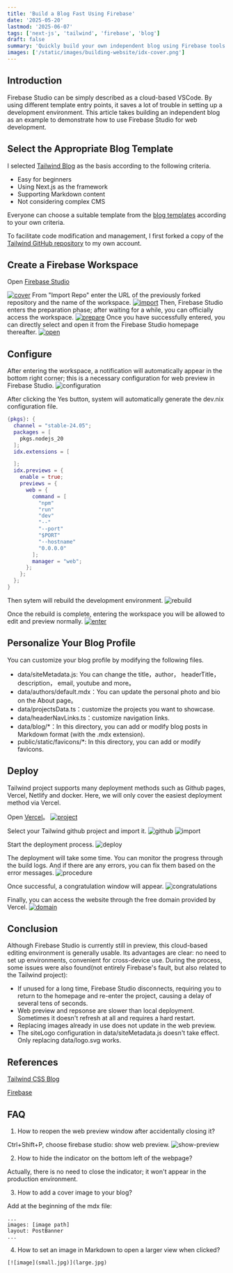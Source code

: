 ```yaml
---
title: 'Build a Blog Fast Using Firebase'
date: '2025-05-20'
lastmod: '2025-06-07'
tags: ['next-js', 'tailwind', 'firebase', 'blog']
draft: false
summary: 'Quickly build your own independent blog using Firebase tools and Tailwind templates.'
images: ['/static/images/building-website/idx-cover.png']
---
```


## Introduction

Firebase Studio can be simply described as a cloud-based VSCode. By using different template entry points, it saves a lot of trouble in setting up a development environment. This article takes building an independent blog as an example to demonstrate how to use Firebase Studio for web development.

<TOCInline toc={props.toc} exclude="Introduction" />

## Select the Appropriate Blog Template

I selected [Tailwind Blog](https://vercel.com/templates/next.js/tailwind-css-starter-blog) as the basis according to the following criteria.

- Easy for beginners
- Using Next.js as the framework
- Supporting Markdown content
- Not considering complex CMS

Everyone can choose a suitable template from the [blog templates](https://vercel.com/templates?framework=next.js&type=blog) according to your own criteria.

To facilitate code modification and management, I first forked a copy of the [Tailwind GitHub repository](https://github.com/timlrx/tailwind-nextjs-starter-blog) to my own account.

## Create a Firebase Workspace

Open [Firebase Studio](https://idx.google.com/)

[![cover](/static/images/building-website/thumbnail/idx-cover.png)](/static/images/building-website/idx-cover.png)
From "Import Repo" enter the URL of the previously forked repository and the name of the workspace.
[![import](/static/images/building-website/thumbnail/idx-import.png)](/static/images/building-website/idx-import.png)
Then, Firebase Studio enters the preparation phase; after waiting for a while, you can officially access the workspace.
[![prepare](/static/images/building-website/thumbnail/idx-prepare.png)](/static/images/building-website/idx-prepare.png)
Once you have successfully entered, you can directly select and open it from the Firebase Studio homepage thereafter.
[![open](/static/images/building-website/thumbnail/idx-open.png)](/static/images/building-website/idx-open.png)

## Configure

After entering the workspace, a notification will automatically appear in the bottom right corner; this is a necessary configuration for web preview in Firebase Studio.
![configuration](/static/images/building-website/idx-configuration.png)

After clicking the Yes button, system will automatically generate the dev.nix configuration file.

```nix:.idx/dev.nix
{pkgs}: {
  channel = "stable-24.05";
  packages = [
    pkgs.nodejs_20
  ];
  idx.extensions = [

  ];
  idx.previews = {
    enable = true;
    previews = {
      web = {
        command = [
          "npm"
          "run"
          "dev"
          "--"
          "--port"
          "$PORT"
          "--hostname"
          "0.0.0.0"
        ];
        manager = "web";
      };
    };
  };
}
```

Then sytem will rebuild the development environment.
![rebuild](/static/images/building-website/idx-rebuild.png)

Once the rebuild is complete, entering the workspace you will be allowed to edit and preview normally.
[![enter](/static/images/building-website/thumbnail/idx-enter.png)](/static/images/building-website/idx-enter.png)

## Personalize Your Blog Profile

You can customize your blog profile by modifying the following files.

- data/siteMetadata.js: You can change the title，author， headerTitle， description， email, youtube and more。
- data/authors/default.mdx：You can update the personal photo and bio on the About page。
- data/projectsData.ts：customize the projects you want to showcase.
- data/headerNavLinks.ts：customize navigation links.
- data/blog/\*：In this directory, you can add or modify blog posts in Markdown format (with the .mdx extension).
- public/static/favicons/\*: In this directory, you can add or modify favicons.

## Deploy

Tailwind project supports many deployment methods such as Github pages, Vercel, Netlify and docker. Here, we will only cover the easiest deployment method via Vercel.

Open [Vercel](https://vercel.com/)。
[![project](/static/images/building-website/thumbnail/vercel-project.png)](/static/images/building-website/vercel-project.png)

Select your Tailwind github project and import it.
![github](/static/images/building-website/vercel-github.png)
![import](/static/images/building-website/vercel-import.png)

Start the deployment process.
![deploy](/static/images/building-website/vercel-deploy.png)

The deployment will take some time. You can monitor the progress through the build logs. And if there are any errors, you can fix them based on the error messages.
![procedure](/static/images/building-website/vercel-procedure.png)

Once successful, a congratulation window will appear.
![congratulations](/static/images/building-website/vercel-congratulations.png)

Finally, you can access the website through the free domain provided by Vercel.
[![domain](/static/images/building-website/thumbnail/vercel-domain.png)](/static/images/building-website/vercel-domain.png)

## Conclusion

Although Firebase Studio is currently still in preview, this cloud-based editing environment is generally usable. Its advantages are clear: no need to set up environments, convenient for cross-device use.
During the process, some issues were also found(not entirely Firebase's fault, but also related to the Tailwind project):

- If unused for a long time, Firebase Studio disconnects, requiring you to return to the homepage and re-enter the project, causing a delay of several tens of seconds.
- Web preview and repsonse are slower than local deployment. Sometimes it doesn't refresh at all and requires a hard restart.
- Replacing images already in use does not update in the web preview.
- The siteLogo configuration in data/siteMetadata.js doesn't take effect. Only replacing data/logo.svg works.

## References

[Tailwind CSS Blog](https://vercel.com/templates/next.js/tailwind-css-starter-blog)

[Firebase](https://firebase.google.com/docs/studio)

## FAQ

1. How to reopen the web preview window after accidentally closing it?

Ctrl+Shift+P, choose firebase studio: show web preview.
![show-preview](/static/images/building-website/idx-show-preview.png)

2. How to hide the indicator on the bottom left of the webpage?

Actually, there is no need to close the indicator; it won't appear in the production environment.

3. How to add a cover image to your blog?

Add at the beginning of the mdx file:

```
...
images: [image path]
layout: PostBanner
...
```

4. How to set an image in Markdown to open a larger view when clicked?

```
[![image](small.jpg)](large.jpg)
```
